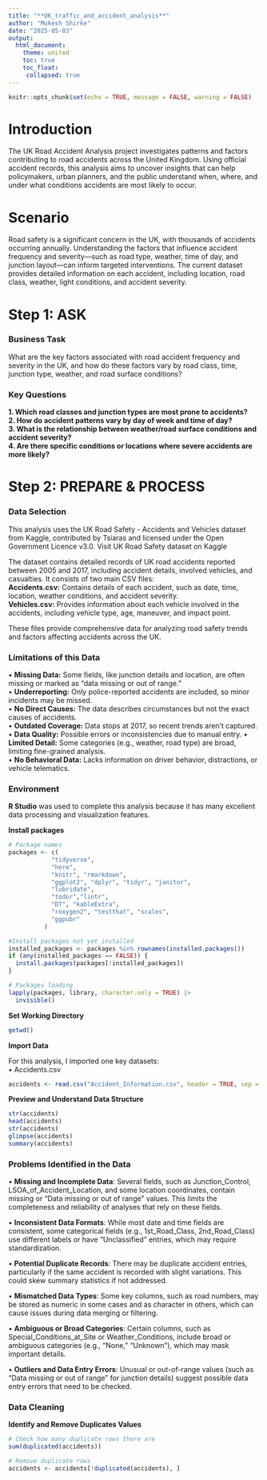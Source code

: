 ```yaml
---
title: "**UK_traffic_and_accident_analysis**"
author: "Mukesh Shirke"
date: "2025-05-03"
output: 
  html_document:
    theme: united
    toc: true
    toc_float:
     collapsed: true
---
```

  
```r
knitr::opts_chunk$set(echo = TRUE, message = FALSE, warning = FALSE)
```
  
  
# **Introduction**
  
The UK Road Accident Analysis project investigates patterns and factors contributing to road accidents across the United Kingdom. Using official accident records, this analysis aims to uncover insights that can help policymakers, urban planners, and the public understand when, where, and under what conditions accidents are most likely to occur.
  
  
# **Scenario**
  
Road safety is a significant concern in the UK, with thousands of accidents occurring annually. Understanding the factors that influence accident frequency and severity—such as road type, weather, time of day, and junction layout—can inform targeted interventions. The current dataset provides detailed information on each accident, including location, road class, weather, light conditions, and accident severity.
  
  
# **Step 1: ASK**
  
### **Business Task**
What are the key factors associated with road accident frequency and severity in the UK, and how do these factors vary by road class, time, junction type, weather, and road surface conditions?  
  
  
### **Key Questions**
**1.	Which road classes and junction types are most prone to accidents?**  
**2. How do accident patterns vary by day of week and time of day?**  
**3. What is the relationship between weather/road surface conditions and accident severity?**  
**4. Are there specific conditions or locations where severe accidents are more likely?**    
  
  
# **Step 2: PREPARE & PROCESS**
  
### **Data Selection**
This analysis uses the UK Road Safety - Accidents and Vehicles dataset from Kaggle, contributed by Tsiaras and licensed under the Open Government Licence v3.0.
Visit UK Road Safety dataset on Kaggle  
  
The dataset contains detailed records of UK road accidents reported between 2005 and 2017, including accident details, involved vehicles, and casualties. It consists of two main CSV files:  
**Accidents.csv:** Contains details of each accident, such as date, time, location, weather conditions, and accident severity.  
**Vehicles.csv:** Provides information about each vehicle involved in the accidents, including vehicle type, age, maneuver, and impact point.  
  
These files provide comprehensive data for analyzing road safety trends and factors affecting accidents across the UK.  
  
  
### **Limitations of this Data**
•	**Missing Data:** Some fields, like junction details and location, are often missing or marked as “data missing or out of range.”  
•	**Underreporting:** Only police-reported accidents are included, so minor incidents may be missed.  
•	**No Direct Causes:** The data describes circumstances but not the exact causes of accidents.  
•	**Outdated Coverage:** Data stops at 2017, so recent trends aren’t captured.  
•	**Data Quality:** Possible errors or inconsistencies due to manual entry.
•	**Limited Detail:** Some categories (e.g., weather, road type) are broad, limiting fine-grained analysis.  
•	**No Behavioral Data:** Lacks information on driver behavior, distractions, or vehicle telematics.  
  
  
### **Environment**
**R Studio** was used to complete this analysis because it has many excellent data processing and visualization features.
  
**Install packages**
  
```r
# Package names
packages <- c(
            "tidyverse",
            "here",
            "knitr", "rmarkdown",
            "ggplot2", "dplyr", "tidyr", "janitor",
            "lubridate",
            "todor","lintr",
            "DT", "kableExtra",
            "roxygen2", "testthat", "scales",
            "ggpubr"
          )

#Install packages not yet installed
installed_packages <- packages %in% rownames(installed.packages())
if (any(installed_packages == FALSE)) {
  install.packages(packages[!installed_packages])
}

# Packages loading
lapply(packages, library, character.only = TRUE) |> 
  invisible()
```
  
**Set Working Directory**
```r
getwd()
```
  
**Import Data**  
  
For this analysis, I imported one key datasets:  
•	Accidents.csv  
```r
accidents <- read.csv("Accident_Information.csv", header = TRUE, sep = ",")
```
  
**Preview and Understand Data Structure**
  
```r
str(accidents) 
head(accidents)
str(accidents)  
glimpse(accidents)  
summary(accidents) 
```
  
  
### **Problems Identified in the Data**  
  
•	**Missing and Incomplete Data**:
Several fields, such as Junction_Control, LSOA_of_Accident_Location, and some location coordinates, contain missing or "Data missing or out of range" values. This limits the completeness and reliability of analyses that rely on these fields.  
  
•	**Inconsistent Data Formats**:
While most date and time fields are consistent, some categorical fields (e.g., 1st_Road_Class, 2nd_Road_Class) use different labels or have "Unclassified" entries, which may require standardization.  
  
•	**Potential Duplicate Records**:
There may be duplicate accident entries, particularly if the same accident is recorded with slight variations. This could skew summary statistics if not addressed.  
  
•	**Mismatched Data Types**:
Some key columns, such as road numbers, may be stored as numeric in some cases and as character in others, which can cause issues during data merging or filtering.  
  
•	**Ambiguous or Broad Categories**:
Certain columns, such as Special_Conditions_at_Site or Weather_Conditions, include broad or ambiguous categories (e.g., "None," "Unknown"), which may mask important details.  
  
•	**Outliers and Data Entry Errors**:
Unusual or out-of-range values (such as "Data missing or out of range" for junction details) suggest possible data entry errors that need to be checked.  
  
  
### **Data Cleaning**
  
**Identify and Remove Duplicates Values**
  
```r
# Check how many duplicate rows there are
sum(duplicated(accidents))
```
  
```r
# Remove duplicate rows
accidents <- accidents[!duplicated(accidents), ]
```
  
  